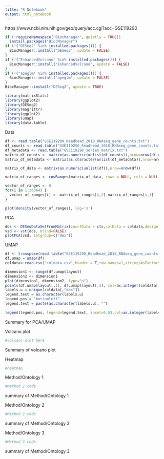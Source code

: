 ```yaml
---
title: "R Notebook"
output: html_notebook
---
```


https://www.ncbi.nlm.nih.gov/geo/query/acc.cgi?acc=GSE119290

```r
if (!requireNamespace("BiocManager", quietly = TRUE))
  install.packages("BiocManager")
if (!("DESeq2" %in% installed.packages())) {
  BiocManager::install("DESeq2", update = FALSE)
}
if (!("EnhancedVolcano" %in% installed.packages())) {
  BiocManager::install("EnhancedVolcano", update = FALSE)
}
if (!("apeglm" %in% installed.packages())) {
  BiocManager::install("apeglm", update = FALSE)
}
BiocManager::install("DESeq2", update = TRUE)
```


```r
library(matrixStats)
library(ggplot2)
library(DESeq2)
library(magrittr)
library(ggplot2)
library(umap)
library(data.table)
```



Data


```r
df <- read.table("GSE119290_Readhead_2018_RNAseq_gene_counts.txt")
df_counts <- read.table("GSE119290_Readhead_2018_RNAseq_gene_counts.txt")
df_metadata <- read.table("GSE119290_series_matrix.txt")
matrix_df_counts <- matrix(as.numeric(unlist(df_counts)),nrow=nrow(df_counts))
matrix_df_metadata <- matrix(as.character(unlist(df_metadata)),nrow=nrow(df_metadata))

matrix_of_data <- matrix(as.numeric(unlist(df)),nrow=nrow(df))

matrix_of_ranges <- rowRanges(matrix_of_data, rows = NULL, cols = NULL, na.rm = FALSE, dim. = dim(matrix_of_data), useNames = NA)

vector_of_ranges <- 0
for(i in 1:26364) {
  vector_of_ranges[i] <- matrix_of_ranges[i,2]-matrix_of_ranges[i,1]
}

plot(density(vector_of_ranges), log='x')
```

PCA


```r
dds <- DESeqDataSetFromMatrix(countData = cts,colData = coldata,design = ~ dex)
vsd <- vst(dds, blind=FALSE)
plotPCA(vsd, intgroup=c("dex"))
```

UMAP

```r
df <- transpose(read.table("GSE119290_Readhead_2018_RNAseq_gene_counts.txt"))
df.umap = umap(df)
coldata<-read.csv("coldata.csv",header = T,row.names=1,stringsAsFactors=T)

dimension1 <- range(df.umap$layout)
dimension2 <- dimension1
plot(dimension1, dimension2, type="n")
points(df.umap$layout[,1], df.umap$layout[,2], col=as.integer(coldata[,"dex"])+2, cex=2, pch=20)
labels.u = unique(coldata[,"dex"])
legend.text = as.character(labels.u)
legend.pos = "bottomleft"
legend.text = paste(as.character(labels.u), "")
 
legend(legend.pos, legend=legend.text, inset=0.03,col=as.integer(labels.u)+2,bty="n", pch=20, cex=1)
```

Summary for PCA/UMAP


Volcano plot

```r
#volcano plot here
```

Summary of volcano plot


Heatmap

```r
#heatmap
```

Method/Ontology 1
```r
#Method 2 code
```

summary of Method/Ontology 1

Method/Ontology 2
```r
#Method 2 code
```

summary of Method/Ontology 2

Method/Ontology 3
```r
#Method 3 code
```

summary of Method/Ontology 3